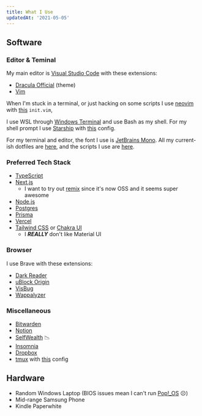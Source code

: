 ```yaml
---
title: What I Use
updatedAt: '2021-05-05'
---
```


## Software

### Editor & Teminal

My main editor is [Visual Studio Code](https://code.visualstudio.com/) with these extensions:

- [Dracula Official](https://marketplace.visualstudio.com/items?itemName=dracula-theme.theme-dracula) (theme)
- [Vim](https://marketplace.visualstudio.com/items?itemName=vscodevim.vim)

When I'm stuck in a terminal, or just hacking on some scripts I use [neovim](https://neovim.io/)
with [this](https://github.com/mo0th/wsl-dotfiles/blob/master/config/nvim/init.vim) `init.vim`,

I use WSL through [Windows Terminal](https://github.com/Microsoft/Terminal) and use Bash as my shell. For my
shell prompt I use [Starship](https://starship.rs/) with
[this](https://github.com/mo0th/wsl-dotfiles/blob/master/config/starship.toml) config.

For my terminal and editor, the font I use is [JetBrains Mono](https://www.jetbrains.com/lp/mono/).
All my current-ish dotfiles are [here](https://github.com/mo0th/wsl-dotfiles), and the scripts I
use are [here](https://github.com/mo0th/scripts).

### Preferred Tech Stack

- [TypeScript](https://www.typescriptlang.org/)
- [Next.js](https://nextjs.org)
  - I want to try out [remix](https://remix.run) since it's now OSS and it seems super awesome
- [Node.js](https://nodejs.org/)
- [Postgres](https://www.postgresql.org/)
- [Prisma](https://prisma.io)
- [Vercel](https://vercel.com)
- [Tailwind CSS](https://tailwindcss.com/) or [Chakra UI](https://chakra-ui.com/)
  - I **_REALLY_** don't like Material UI

### Browser

I use Brave with these extensions:

- [Dark Reader](https://darkreader.org/)
- [uBlock Origin](https://ublockorigin.com/)
- [VisBug](https://chrome.google.com/webstore/detail/visbug/cdockenadnadldjbbgcallicgledbeoc/)
- [Wappalyzer](https://www.wappalyzer.com/)

### Miscellaneous

- [Bitwarden](https://bitwarden.com/)
- [Notion](https://notion.so)
- [SelfWealth](https://selfwealth.com.au) &#128201;
- [Insomnia](https://insomnia.rest/)
- [Dropbox](https://dropbox.com)
- [tmux](https://github.com/tmux/tmux) with [this](https://github.com/mo0th/wsl-dotfiles/blob/master/tmux.conf) config

## Hardware

- Random Windows Laptop (BIOS issues mean I can't run [Pop!\_OS](https://pop.system76.com/) ☹)
- Mid-range Samsung Phone
- Kindle Paperwhite
